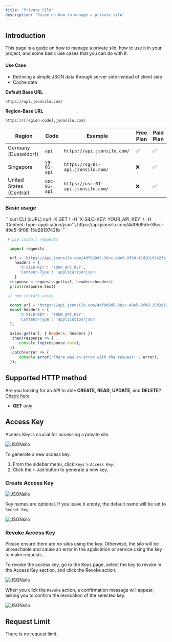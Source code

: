 ```yaml
---
title: 'Private Silo'
description: 'Guide on how to manage a private silo'
---
```


## Introduction

This page is a guide on how to manage a private silo, how to use it in your project, and some basic use cases that you can do with it.

#### Use Case

- Retriving  a simple JSON data through server side instead of client side
- Cache data

**Default Base URL**

```
https://api.jsonsilo.com/
```

**Region-Base URL**

```
https://[region-code].jsonsilo.com/
```

| Region | Code | Example | Free Plan | Paid Plan |
|--------|------|---------|-----------|-----------|
| Germany (Dusseldorf)| `api` | `https://api.jsonsilo.com/` | ✅ | ✅ |
| Singapore | `sg-01-api` | `https://sg-01-api.jsonsilo.com/` | ❌ | ✅ |
| United States (Central) | `usc-01-api` | `https://usc-01-api.jsonsilo.com/` | ❌ | ✅ |

### Basic usage

<CodeGroup>
```curl CLI (cURL)
curl -X GET \
    -H 'X-SILO-KEY: YOUR_API_KEY' \
    -H 'Content-Type: application/json' \
    https://api.jsonsilo.com/4df8d9d5-38cc-49e5-9f08-15d2819742fb
```


```python main.py (Python)
 # pip install requests

  import requests 

  url = 'https://api.jsonsilo.com/4df8d9d5-38cc-49e5-9f08-15d2819742fb'
    headers = {
      'X-SILO-KEY': 'YOUR_API_KEY',
      'Content-Type': 'application/json'
    }
  response = requests.get(url, headers=headers)
  print(response.text)
```

```javascript main.js (JavaScript)
 // npm install axios

  const url = 'https://api.jsonsilo.com/4df8d9d5-38cc-49e5-9f08-15d2819742fb';
  const headers = {
      'X-SILO-KEY': 'YOUR_API_KEY',
      'Content-Type': 'application/json'
  };

  axios.get(url, { headers: headers })
  .then(response => {
      console.log(response.data);
  })
  .catch(error => {
      console.error('There was an error with the request:', error);
  });
```
</CodeGroup>

## Supported HTTP method

<Note>Are you looking for an API to able **CREATE**, **READ**, **UPDATE**, and **DELETE**? <br /> [Check here](/api-reference/introduction)</Note>

- **GET** only

## Access Key

Access Key is crucial for accessing a private silo.

<img
  className="rounded"
  src="/images/manage-silo/manage-1.png"
  alt="JSONsilo"
/>

To generate a new access key:

1. From the sidebar menu, click `Keys` > `Access Key`.
2. Click the `+ Add` button to generate a new key.

### Create Access Key

<img
  className="rounded"
  src="/images/manage-silo/manage-2.png"
  alt="JSONsilo"
/>

Key names are optional. If you leave it empty, the default name will be set to `Secret Key`.

<img
  className="rounded"
  src="/images/manage-silo/manage-3.png"
  alt="JSONsilo"
/>



### Revoke Access Key

<Warning>Please ensure there are no silos using the key. Otherwise, the silo will be unreachable and cause an error in the application or service using the key to make requests.</Warning>

To revoke the access key, go to the Keys page, select the key to revoke in the Access Key section, and click the Revoke action.

<img
  className="rounded"
  src="/images/manage-silo/manage-4.png"
  alt="JSONsilo"
/>

When you click the `Revoke` action, a confirmation message will appear, asking you to confirm the revocation of the selected key.

<img
  className="rounded"
  src="/images/manage-silo/manage-5.png"
  alt="JSONsilo"
/>

## Request Limit

There is no request limit.
